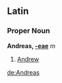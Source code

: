 ==Latin==
===Proper Noun===
'''Andreas, [[Wiktionary Appendix:Latin first declension|-eae]]''' ''m''

#[[Andrew]]

[[de:Andreas]]